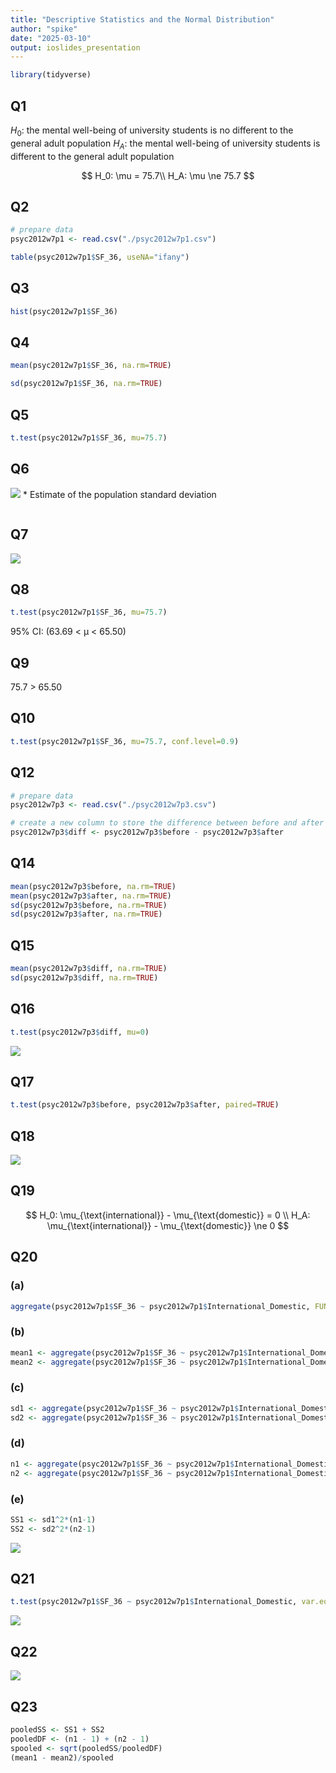 ```yaml
---
title: "Descriptive Statistics and the Normal Distribution"
author: "spike"
date: "2025-03-10"
output: ioslides_presentation
---
```


```r
library(tidyverse)
```


## Q1

$H_0$: the mental well-being of university students is no different to the general adult population
$H_A$: the mental well-being of university students is different to the general adult population

$$
H_0: \mu = 75.7\\
H_A: \mu \ne 75.7
$$

## Q2

```r
# prepare data
psyc2012w7p1 <- read.csv("./psyc2012w7p1.csv")
```

```r
table(psyc2012w7p1$SF_36, useNA="ifany")
```

## Q3

```r
hist(psyc2012w7p1$SF_36)
```

## Q4

```r
mean(psyc2012w7p1$SF_36, na.rm=TRUE)
```

```r
sd(psyc2012w7p1$SF_36, na.rm=TRUE) 
```

## Q5

```r
t.test(psyc2012w7p1$SF_36, mu=75.7)
```

## Q6

![](./assets/q6.png)
* Estimate of the population standard deviation

```r

```

## Q7

![](./assets/q7.png)

## Q8

```r
t.test(psyc2012w7p1$SF_36, mu=75.7)
```
95% CI: (63.69 < µ < 65.50)

## Q9

75.7 > 65.50

## Q10

```r
t.test(psyc2012w7p1$SF_36, mu=75.7, conf.level=0.9)
```

## Q12

```r
# prepare data
psyc2012w7p3 <- read.csv("./psyc2012w7p3.csv")
```

```r
# create a new column to store the difference between before and after
psyc2012w7p3$diff <- psyc2012w7p3$before - psyc2012w7p3$after
```

## Q14

```r
mean(psyc2012w7p3$before, na.rm=TRUE)
mean(psyc2012w7p3$after, na.rm=TRUE)
sd(psyc2012w7p3$before, na.rm=TRUE)
sd(psyc2012w7p3$after, na.rm=TRUE)
```

## Q15

```r
mean(psyc2012w7p3$diff, na.rm=TRUE)
sd(psyc2012w7p3$diff, na.rm=TRUE)
```

## Q16

```r
t.test(psyc2012w7p3$diff, mu=0)
```

![](./assets/q16.png)

## Q17

```r
t.test(psyc2012w7p3$before, psyc2012w7p3$after, paired=TRUE)
```

## Q18

![](./assets/q18.png)

## Q19

$$
 H_0: \mu_{\text{international}} - \mu_{\text{domestic}} = 0 \\
H_A: \mu_{\text{international}} - \mu_{\text{domestic}} \ne 0
$$

## Q20

### (a)

```r
aggregate(psyc2012w7p1$SF_36 ~ psyc2012w7p1$International_Domestic, FUN=mean)
```

### (b)

```r
mean1 <- aggregate(psyc2012w7p1$SF_36 ~ psyc2012w7p1$International_Domestic, FUN=mean)[1,2]
mean2 <- aggregate(psyc2012w7p1$SF_36 ~ psyc2012w7p1$International_Domestic, FUN=mean)[2,2]
```

### (c)

```r
sd1 <- aggregate(psyc2012w7p1$SF_36 ~ psyc2012w7p1$International_Domestic, FUN=sd)[1,2]
sd2 <- aggregate(psyc2012w7p1$SF_36 ~ psyc2012w7p1$International_Domestic, FUN=sd)[2,2]
```

### (d)

```r
n1 <- aggregate(psyc2012w7p1$SF_36 ~ psyc2012w7p1$International_Domestic, FUN=length)[1,2]
n2 <- aggregate(psyc2012w7p1$SF_36 ~ psyc2012w7p1$International_Domestic, FUN=length)[2,2]
```

### (e)

```r
SS1 <- sd1^2*(n1-1)
SS2 <- sd2^2*(n2-1)
```

![](./assets/q20e.png)


## Q21

```r
t.test(psyc2012w7p1$SF_36 ~ psyc2012w7p1$International_Domestic, var.equal=TRUE)
```

![](./assets/q21.png)

## Q22

![](./assets/q22.png)

## Q23

```r
pooledSS <- SS1 + SS2
pooledDF <- (n1 - 1) + (n2 - 1)
spooled <- sqrt(pooledSS/pooledDF)
(mean1 - mean2)/spooled
```

